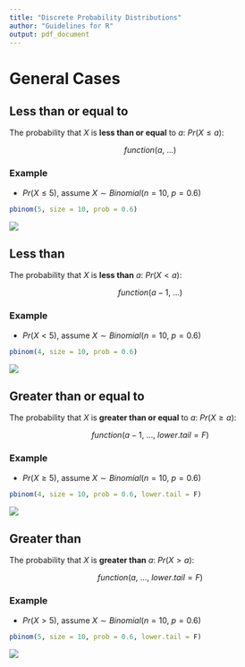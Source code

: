 ```yaml
---
title: "Discrete Probability Distributions"
author: "Guidelines for R"
output: pdf_document
---
```


# General Cases

## Less than or equal to

The probability that $X$ is **less than or equal** to $a$: $Pr(X \leq a)$: 

$$function(a, \ ...)$$

### Example

- $Pr(X \leq 5)$, assume $X \sim Binomial(n = 10, \ p = 0.6)$  

```r
pbinom(5, size = 10, prob = 0.6)
```

![](bin1.png)

## Less than

The probability that $X$ is **less than** $a$: $Pr(X < a)$: 

$$function(a-1, \ ...)$$

### Example

- $Pr(X < 5)$, assume $X \sim Binomial(n = 10, \ p = 0.6)$  

```r
pbinom(4, size = 10, prob = 0.6)
```

![](bin2.png)

## Greater than or equal to

The probability that $X$ is **greater than or equal** to $a$: $Pr(X \geq a)$: 

$$function(a-1, \ ..., \ lower.tail = F)$$

### Example

- $Pr(X \geq 5)$, assume $X \sim Binomial(n = 10, \ p = 0.6)$  

```r
pbinom(4, size = 10, prob = 0.6, lower.tail = F)
```

![](bin3.png)

## Greater than 

The probability that $X$ is **greater than** $a$: $Pr(X > a)$: 

$$function(a, \ ..., \ lower.tail = F)$$

### Example

- $Pr(X > 5)$, assume $X \sim Binomial(n = 10, \ p = 0.6)$  

```r
pbinom(5, size = 10, prob = 0.6, lower.tail = F)
```

![](bin4.png)